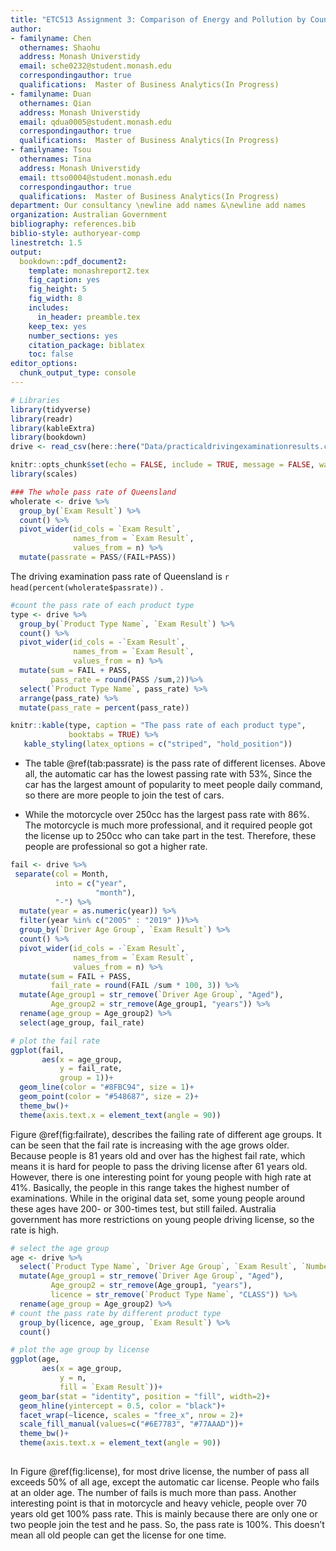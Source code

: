```yaml
---
title: "ETC513 Assignment 3: Comparison of Energy and Pollution by Country"
author:
- familyname: Chen
  othernames: Shaohu
  address: Monash Universtidy
  email: sche0232@student.monash.edu
  correspondingauthor: true
  qualifications:  Master of Business Analytics(In Progress)
- familyname: Duan
  othernames: Qian
  address: Monash Universtidy
  email: qdua0005@student.monash.edu
  correspondingauthor: true
  qualifications:  Master of Business Analytics(In Progress)
- familyname: Tsou
  othernames: Tina
  address: Monash Universtidy
  email: ttso0004@student.monash.edu
  correspondingauthor: true
  qualifications:  Master of Business Analytics(In Progress)
department: Our consultancy \newline add names &\newline add names
organization: Australian Government 
bibliography: references.bib
biblio-style: authoryear-comp
linestretch: 1.5
output:
  bookdown::pdf_document2:
    template: monashreport2.tex
    fig_caption: yes
    fig_height: 5
    fig_width: 8
    includes:
      in_header: preamble.tex
    keep_tex: yes
    number_sections: yes
    citation_package: biblatex
    toc: false
editor_options: 
  chunk_output_type: console
---
```


```r
# Libraries
library(tidyverse)
library(readr)
library(kableExtra)
library(bookdown)
drive <- read_csv(here::here("Data/practicaldrivingexaminationresults.csv"))
```

\section*{Introduction}




\section*{Step 1}




\section*{Step 2}
```r
knitr::opts_chunk$set(echo = FALSE, include = TRUE, message = FALSE, warning = FALSE)
library(scales)
```

```r
### The whole pass rate of Queensland
wholerate <- drive %>%
  group_by(`Exam Result`) %>%
  count() %>%
  pivot_wider(id_cols = `Exam Result`,
              names_from = `Exam Result`,
              values_from = n) %>%
  mutate(passrate = PASS/(FAIL+PASS))
```

The driving examination pass rate of Queensland is `r head(percent(wholerate$passrate))` .

```r
#count the pass rate of each product type
type <- drive %>%
  group_by(`Product Type Name`, `Exam Result`) %>%
  count() %>%
  pivot_wider(id_cols = -`Exam Result`,
              names_from = `Exam Result`,
              values_from = n) %>%
  mutate(sum = FAIL + PASS,
         pass_rate = round(PASS /sum,2))%>%
  select(`Product Type Name`, pass_rate) %>%
  arrange(pass_rate) %>%
  mutate(pass_rate = percent(pass_rate))

knitr::kable(type, caption = "The pass rate of each product type",
             booktabs = TRUE) %>%
   kable_styling(latex_options = c("striped", "hold_position"))
```

+ The table \@ref(tab:passrate) is the pass rate of different licenses. Above all, the automatic car has the lowest passing rate with 53%, Since the car has the largest amount of popularity to meet people daily command, so there are more people to join the test of cars. 

+ While the motorcycle over 250cc has the largest pass rate with 86%. The motorcycle is much more professional, and it required people got the license up to 250cc who can take part in the test. Therefore, these people are professional so got a higher rate.

```r
fail <- drive %>%
 separate(col = Month,
          into = c("year",
                   "month"),
          "-") %>%
  mutate(year = as.numeric(year)) %>%
  filter(year %in% c("2005" : "2019" ))%>%
  group_by(`Driver Age Group`, `Exam Result`) %>%
  count() %>%
  pivot_wider(id_cols = -`Exam Result`,
              names_from = `Exam Result`,
              values_from = n) %>%
  mutate(sum = FAIL + PASS,
         fail_rate = round(FAIL /sum * 100, 3)) %>%
  mutate(Age_group1 = str_remove(`Driver Age Group`, "Aged"),
         Age_group2 = str_remove(Age_group1, "years")) %>%
  rename(age_group = Age_group2) %>%
  select(age_group, fail_rate) 

# plot the fail rate 
ggplot(fail,
       aes(x = age_group,
           y = fail_rate,
           group = 1))+
  geom_line(color = "#8FBC94", size = 1)+
  geom_point(color = "#548687", size = 2)+
  theme_bw()+
  theme(axis.text.x = element_text(angle = 90))

```

Figure \@ref(fig:failrate), describes the failing rate of different age groups. It can be seen that the fail rate is increasing with the age grows older. Because people is 81 years old and over has the highest fail rate, which means it is hard for people to pass the driving license after 61 years old. However, there is one interesting point for young people with high rate at 41%. Basically, the people in this range takes the highest number of examinations. While in the original data set, some young people around these ages have 200- or 300-times test, but still failed. Australia government has more restrictions on young people driving license, so the rate is high.


```r
# select the age group
age <- drive %>%
  select(`Product Type Name`, `Driver Age Group`, `Exam Result`, `Number of Examinations`) %>%
  mutate(Age_group1 = str_remove(`Driver Age Group`, "Aged"),
         Age_group2 = str_remove(Age_group1, "years"),
         licence = str_remove(`Product Type Name`, "CLASS")) %>%
  rename(age_group = Age_group2) %>%
# count the pass rate by different product type
  group_by(licence, age_group, `Exam Result`) %>%
  count()
```


```r
# plot the age group by license
ggplot(age,
       aes(x = age_group,
           y = n,
           fill = `Exam Result`))+
  geom_bar(stat = "identity", position = "fill", width=2)+
  geom_hline(yintercept = 0.5, color = "black")+
  facet_wrap(~licence, scales = "free_x", nrow = 2)+
  scale_fill_manual(values=c("#6E7783", "#77AAAD"))+
  theme_bw()+
  theme(axis.text.x = element_text(angle = 90))
 
```

In Figure \@ref(fig:license), for most drive license, the number of pass all exceeds 50% of all age, except the automatic car license. People who fails at an older age. The number of fails is much more than pass. 
Another interesting point is that in motorcycle and heavy vehicle, people over 70 years old get 100% pass rate. This is mainly because there are only one or two people join the test and he pass. So, the pass rate is 100%. This doesn’t mean all old people can get the license for one time.

\section*{Step 3}

